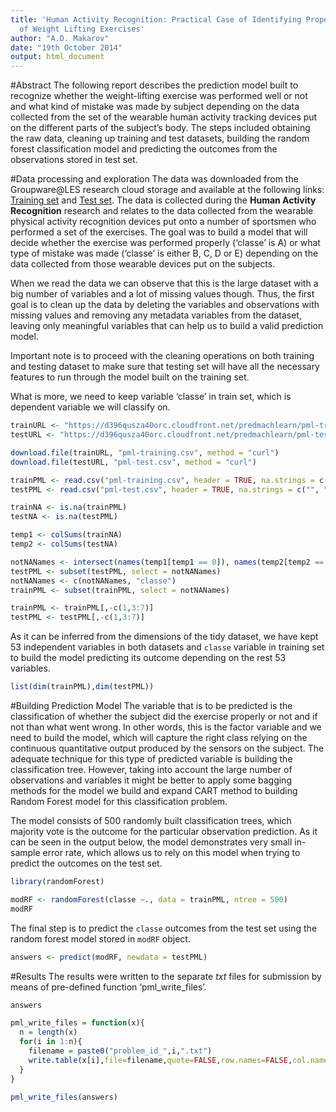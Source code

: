```yaml
---
title: 'Human Activity Recognition: Practical Case of Identifying Proper Technique
  of Weight Lifting Exercises'
author: "A.D. Makarov"
date: "19th October 2014"
output: html_document
---
```

#Abstract
The following report describes the prediction model built to recognize whether the weight-lifting exercise was performed well or not and what kind of mistake was made by subject depending on the data collected from the set of the wearable human activity tracking devices put on the different parts of the subject's body. The steps included obtaining the raw data, cleaning up training and test datasets, building the random forest classification model and predicting the outcomes from the observations stored in test set.

#Data processing and exploration
The data was downloaded from the Groupware@LES research cloud storage and available at the following links: [Training set](https://d396qusza40orc.cloudfront.net/predmachlearn/pml-training.csv) and [Test set](https://d396qusza40orc.cloudfront.net/predmachlearn/pml-training.csv). The data is collected during the **Human Activity Recognition** research and relates to the data collected from the wearable physical activity recognition devices put onto a number of sportsmen who performed a set of the exercises. The goal was to build a model that will decide whether the exercise was performed properly ('classe' is A) or what type of mistake was made ('classe' is either B, C, D or E) depending on the data collected from those wearable devices put on the subjects.

When we read the data we can observe that this is the large dataset with a big number of variables and a lot of missing values though. Thus, the first goal is to clean up the data by deleting the variables and observations with missing values and removing any metadata variables from the dataset, leaving only meaningful variables that can help us to build a valid prediction model.

Important note is to proceed with the cleaning operations on both training and testing dataset to make sure that testing set will have all the necessary features to run through the model built on the training set.

What is more, we need to keep variable 'classe' in train set, which is dependent variable we will classify on.

```r
trainURL <- "https://d396qusza40orc.cloudfront.net/predmachlearn/pml-training.csv"
testURL <- "https://d396qusza40orc.cloudfront.net/predmachlearn/pml-testing.csv"

download.file(trainURL, "pml-training.csv", method = "curl")
download.file(testURL, "pml-test.csv", method = "curl")

trainPML <- read.csv("pml-training.csv", header = TRUE, na.strings = c("", "NA", "#DIV/0!"))
testPML <- read.csv("pml-test.csv", header = TRUE, na.strings = c("", "NA", "#DIV/0!"))

trainNA <- is.na(trainPML)
testNA <- is.na(testPML)

temp1 <- colSums(trainNA)
temp2 <- colSums(testNA)

notNANames <- intersect(names(temp1[temp1 == 0]), names(temp2[temp2 == 0]))
testPML <- subset(testPML, select = notNANames)
notNANames <- c(notNANames, "classe")
trainPML <- subset(trainPML, select = notNANames)

trainPML <- trainPML[,-c(1,3:7)]
testPML <- testPML[,-c(1,3:7)]
```

As it can be inferred from the dimensions of the tidy dataset, we have kept 53 independent variables in both datasets and `classe` variable in training set to build the model predicting its outcome depending on the rest 53 variables.

```r
list(dim(trainPML),dim(testPML))
```

#Building Prediction Model
The variable that is to be predicted is the classification of whether the subject did the exercise properly or not and if not than what went wrong. In other words, this is the factor variable and we need to build the model, which will capture the right class relying on the continuous quantitative output produced by the sensors on the subject. The adequate technique for this type of predicted variable is building the classification tree. However, taking into account the large number of observations and variables it might be better to apply some bagging methods for the model we build and expand CART method to building Random Forest model for this classification problem.

The model consists of 500 randomly built classification trees, which majority vote is the outcome for the particular observation prediction. As it can be seen in the output below, the model demonstrates very small in-sample error rate, which allows us to rely on this model when trying to predict the outcomes on the test set.

```r
library(randomForest)

modRF <- randomForest(classe ~., data = trainPML, ntree = 500)
modRF
```

The final step is to predict the `classe` outcomes from the test set using the random forest model stored in `modRF` object.

```r
answers <- predict(modRF, newdata = testPML)
```

#Results
The results were written to the separate *txt* files for submission by means of pre-defined function 'pml_write_files'. 

```r
answers

pml_write_files = function(x){
  n = length(x)
  for(i in 1:n){
    filename = paste0("problem_id_",i,".txt")
    write.table(x[i],file=filename,quote=FALSE,row.names=FALSE,col.names=FALSE)
  }
}

pml_write_files(answers)
```